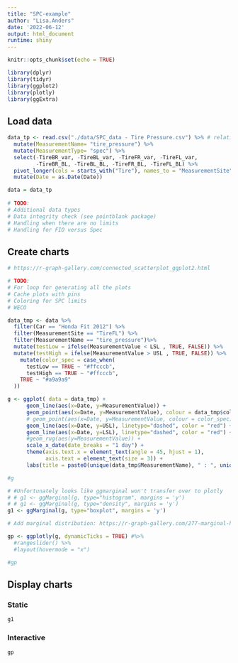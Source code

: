 ```yaml
---
title: "SPC-example"
author: "Lisa.Anders"
date: '2022-06-12'
output: html_document
runtime: shiny
---
```


```r
knitr::opts_chunk$set(echo = TRUE)

library(dplyr)
library(tidyr)
library(ggplot2)
library(plotly)
library(ggExtra)
```

## Load data

```r
data_tp <- read.csv("./data/SPC_data - Tire Pressure.csv") %>% # relative path
  mutate(MeasurementName= "tire_pressure") %>%
  mutate(MeasurementType= "spec") %>%
  select(-TireBR_var, -TireBL_var, -TireFR_var, -TireFL_var,
         -TireBR_BL, -TireBL_BL, -TireFR_BL, -TireFL_BL) %>%
  pivot_longer(cols = starts_with("Tire"), names_to = "MeasurementSite", values_to = "MeasurementValue") %>%
  mutate(Date = as.Date(Date))

data = data_tp
  
# TODO: 
# Additional data types
# Data integrity check (see pointblank package)
# Handling when there are no limits 
# Handling for FIO versus Spec

```


## Create charts

```r
# https://r-graph-gallery.com/connected_scatterplot_ggplot2.html 

# TODO: 
# For loop for generating all the plots
# Cache plots with pins
# Coloring for SPC limits
# WECO 

data_tmp <- data %>% 
  filter(Car == "Honda Fit 2012") %>%
  filter(MeasurementSite == "TireFL") %>% 
  filter(MeasurementName == "tire_pressure")%>% 
  mutate(testLow = ifelse(MeasurementValue < LSL , TRUE, FALSE)) %>%
  mutate(testHigh = ifelse(MeasurementValue > USL , TRUE, FALSE)) %>%
    mutate(color_spec = case_when(
      testLow == TRUE ~ "#ffcccb",
      testHigh == TRUE ~ "#ffcccb",
    TRUE ~ "#a9a9a9"
  ))

g <- ggplot( data = data_tmp) +
      geom_line(aes(x=Date, y=MeasurementValue)) +
      geom_point(aes(x=Date, y=MeasurementValue), colour = data_tmp$color_spec) + 
      # geom_point(aes(x=Date, y=MeasurementValue, colour = color_spec)) + 
      geom_line(aes(x=Date, y=USL), linetype="dashed", color = "red") +
      geom_line(aes(x=Date, y=LSL), linetype="dashed", color = "red") +
      #geom_rug(aes(y=MeasurementValue)) +
      scale_x_date(date_breaks = "1 day") + 
      theme(axis.text.x = element_text(angle = 45, hjust = 1),
            axis.text = element_text(size = 3)) +
      labs(title = paste0(unique(data_tmp$MeasurementName), " : ", unique(data_tmp$MeasurementSite)), collapse = "")

#g

# #Unfortunately looks like ggmarginal won't transfer over to plotly
# # g1 <- ggMarginal(g, type="histogram", margins = 'y')
# # g1 <- ggMarginal(g, type="density", margins = 'y')
g1 <- ggMarginal(g, type="boxplot", margins = 'y')

# Add marginal distribution: https://r-graph-gallery.com/277-marginal-histogram-for-ggplot2.html 

gp <- ggplotly(g, dynamicTicks = TRUE) #%>%
  #rangeslider() %>%
  #layout(hovermode = "x")

#gp

```


## Display charts {.tabset}

### Static

```r
g1
```

### Interactive

```r
gp
```
